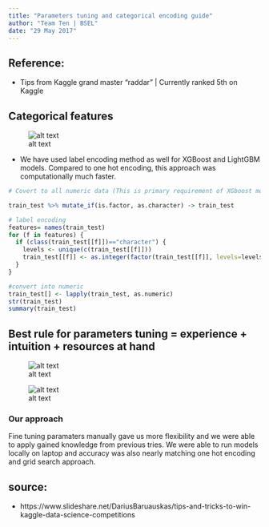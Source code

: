 ```yaml
---
title: "Parameters tuning and categorical encoding guide"
author: "Team Ten | BSEL"
date: "29 May 2017"
---
```


## Reference:
- Tips from Kaggle grand master "raddar" | Currently ranked 5th on Kaggle

## Categorical features
![alt text](https://github.com/pranavpandya84/deezer_report/blob/master/Models/LB_Score/encoding.PNG)

- We have used label encoding method as well for XGBoost and LightGBM models. Compared to one hot encoding, this approach was computationally much faster. 

```r
# Covert to all numeric data (This is primary requirement of XGboost model)

train_test %>% mutate_if(is.factor, as.character) -> train_test

# label encoding
features= names(train_test)
for (f in features) {
  if (class(train_test[[f]])=="character") {
    levels <- unique(c(train_test[[f]]))
    train_test[[f]] <- as.integer(factor(train_test[[f]], levels=levels))
  }
}

#convert into numeric 
train_test[] <- lapply(train_test, as.numeric)
str(train_test)
summary(train_test)
```

## Best rule for parameters tuning = experience + intuition + resources at hand

 ![alt text](https://github.com/pranavpandya84/deezer_report/blob/master/Models/LB_Score/param%20tuning%20grid.PNG)

![alt text](https://github.com/pranavpandya84/deezer_report/blob/master/Models/LB_Score/param%20tuning%20manual.PNG)

### Our approach
Fine tuning paramaters manually gave us more flexibility and we were able to apply gained knowledge from previous tries. We were able to run models locally on laptop and accuracy was also nearly matching one hot encoding and grid search approach. 

## source:
- https://www.slideshare.net/DariusBaruauskas/tips-and-tricks-to-win-kaggle-data-science-competitions

